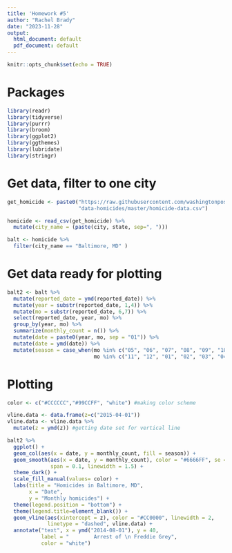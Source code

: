 ```yaml
---
title: 'Homework #5'
author: "Rachel Brady"
date: "2023-11-28"
output:
  html_document: default
  pdf_document: default
---
```


```r
knitr::opts_chunk$set(echo = TRUE)
```

# Packages
```r
library(readr)
library(tidyverse)
library(purrr)
library(broom)
library(ggplot2)
library(ggthemes)
library(lubridate)
library(stringr)
```

# Get data, filter to one city
```r
get_homicide <- paste0("https://raw.githubusercontent.com/washingtonpost/",
                       "data-homicides/master/homicide-data.csv")

homicide <- read_csv(get_homicide) %>% 
  mutate(city_name = (paste(city, state, sep=", ")))

balt <- homicide %>% 
  filter(city_name == "Baltimore, MD" )
```

# Get data ready for plotting

```r
balt2 <- balt %>% 
  mutate(reported_date = ymd(reported_date)) %>% 
  mutate(year = substr(reported_date, 1,4)) %>% 
  mutate(mo = substr(reported_date, 6,7)) %>% 
  select(reported_date, year, mo) %>% 
  group_by(year, mo) %>% 
  summarize(monthly_count = n()) %>% 
  mutate(date = paste0(year, mo, sep = "01")) %>% 
  mutate(date = ymd(date)) %>% 
  mutate(season = case_when(mo %in% c("05", "06", "07", "08", "09", "10") ~ "Summer",
                            mo %in% c("11", "12", "01", "02", "03", "04") ~ "Winter"))
```

# Plotting
```r
color <- c("#CCCCCC","#99CCFF", "white") #making color scheme

vline.data <- data.frame(z=c("2015-04-01"))
vline.data <- vline.data %>% 
  mutate(z = ymd(z)) #getting date set for vertical line

balt2 %>% 
  ggplot() +
  geom_col(aes(x = date, y = monthly_count, fill = season)) +
  geom_smooth(aes(x = date, y = monthly_count), color = "#6666FF", se = FALSE,
              span = 0.1, linewidth = 1.5) + 
  theme_dark() +
  scale_fill_manual(values= color) +
  labs(title = "Homicides in Baltimore, MD",
       x = "Date",
       y = "Monthly homicides") +
  theme(legend.position = "bottom") +
  theme(legend.title=element_blank()) +
  geom_vline(aes(xintercept = z), color = "#CC0000", linewidth = 2,
             linetype = "dashed", vline.data) +
  annotate("text", x = ymd("2014-08-01"), y = 40, 
           label = "        Arrest of \n Freddie Grey", 
           color = "white")
```


